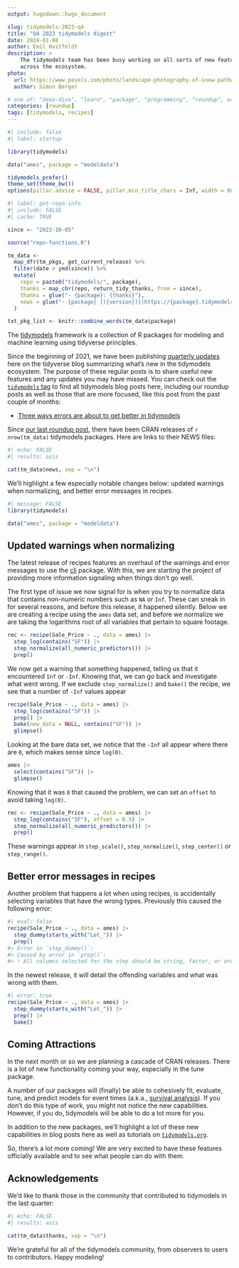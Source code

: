 ```yaml
---
output: hugodown::hugo_document

slug: tidymodels-2023-q4
title: "Q4 2023 tidymodels digest"
date: 2024-01-08
author: Emil Hvitfeldt
description: >
    The tidymodels team has been busy working on all sorts of new features 
    across the ecosystem.
photo:
  url: https://www.pexels.com/photo/landscape-photography-of-snow-pathway-between-trees-during-winter-688660/
  author: Simon Berger

# one of: "deep-dive", "learn", "package", "programming", "roundup", or "other"
categories: [roundup] 
tags: [tidymodels, recipes]
---
```


<!--
TODO:
* [ ] Look over / edit the post's title in the yaml
* [ ] Edit (or delete) the description; note this appears in the Twitter card
* [ ] Pick category and tags (see existing with `hugodown::tidy_show_meta()`)
* [ ] Find photo & update yaml metadata
* [ ] Create `thumbnail-sq.jpg`; height and width should be equal
* [ ] Create `thumbnail-wd.jpg`; width should be >5x height
* [ ] `hugodown::use_tidy_thumbnails()`
* [ ] Add intro sentence, e.g. the standard tagline for the package
* [ ] `usethis::use_tidy_thanks()`
-->

```r
#| include: false
#| label: startup

library(tidymodels)

data("ames", package = "modeldata")

tidymodels_prefer()
theme_set(theme_bw())
options(pillar.advice = FALSE, pillar.min_title_chars = Inf, width = 80)
```

```r
#| label: get-repo-info
#| include: FALSE
#| cache: TRUE

since <- "2023-10-05"

source("repo-functions.R")

tm_data <- 
  map_dfr(tm_pkgs, get_current_release) %>% 
  filter(date > ymd(since)) %>% 
  mutate(
    repo = paste0("tidymodels/", package),
    thanks = map_chr(repo, return_tidy_thanks, from = since),
    thanks = glue("- {package}: {thanks}"),
    news = glue("- {package} [({version})](https://{package}.tidymodels.org/news/index.html)")
  )

txt_pkg_list <- knitr::combine_words(tm_data$package)
```

The [tidymodels](https://www.tidymodels.org/) framework is a collection of R packages for modeling and machine learning using tidyverse principles.

Since the beginning of 2021, we have been publishing [quarterly updates](https://www.tidyverse.org/categories/roundup/) here on the tidyverse blog summarizing what's new in the tidymodels ecosystem. The purpose of these regular posts is to share useful new features and any updates you may have missed. You can check out the [`tidymodels` tag](https://www.tidyverse.org/tags/tidymodels/) to find all tidymodels blog posts here, including our roundup posts as well as those that are more focused, like this post from the past couple of months:

-   [Three ways errors are about to get better in tidymodels](https://www.tidyverse.org/blog/2023/11/tidymodels-errors-q4/)

Since [our last roundup post](https://www.tidyverse.org/blog/2022/12/tidymodels-2022-q4/), there have been CRAN releases of `r nrow(tm_data)` tidymodels packages. Here are links to their NEWS files:

```r
#| echo: FALSE
#| results: asis

cat(tm_data$news, sep = "\n")
```

We'll highlight a few especially notable changes below: updated warnings when normalizing, and better error messages in recipes.

```r
#| message: FALSE
library(tidymodels)

data("ames", package = "modeldata")
```

## Updated warnings when normalizing

The latest release of recipes features an overhaul of the warnings and error messages to use the [cli](https://cli.r-lib.org/) package. With this, we are starting the project of providing more information signaling when things don't go well.

The first type of issue we now signal for is when you try to normalize data that contains non-numeric numbers such as `NA` or `Inf`. These can sneak in for several reasons, and before this release, it happened silently. Below we are creating a recipe using the `ames` data set, and before we normalize we are taking the logarithms root of all variables that pertain to square footage. 

```r
rec <- recipe(Sale_Price ~ ., data = ames) |>
  step_log(contains("SF")) |>
  step_normalize(all_numeric_predictors()) |>
  prep()
```

We now get a warning that something happened, telling us that it encountered `Inf` or `-Inf`. Knowing that, we can go back and investigate what went wrong. If we exclude `step_normalize()` and `bake()` the recipe, we see that a number of `-Inf` values appear

```r
recipe(Sale_Price ~ ., data = ames) |>
  step_log(contains("SF")) |>
  prep() |>
  bake(new_data = NULL, contains("SF")) |>
  glimpse()
```

Looking at the bare data set, we notice that the `-Inf` all appear where there are `0`, which makes sense since `log(0)`.

```r
ames |>
  select(contains("SF")) |>
  glimpse()
```

Knowing that it was `0` that caused the problem, we can set an `offset` to avoid taking `log(0)`.

```r
rec <- recipe(Sale_Price ~ ., data = ames) |>
  step_log(contains("SF"), offset = 0.5) |>
  step_normalize(all_numeric_predictors()) |>
  prep()
```

These warnings appear in `step_scale()`, `step_normalize()`, `step_center()` or `step_range()`.

## Better error messages in recipes

Another problem that happens a lot when using recipes, is accidentally selecting variables that have the wrong types. Previously this caused the following error:

```r
#| eval: false
recipe(Sale_Price ~ ., data = ames) |>
  step_dummy(starts_with("Lot_")) |>
  prep()
#> Error in `step_dummy()`:
#> Caused by error in `prep()`:
#> ! All columns selected for the step should be string, factor, or ordered.
```

In the newest release, it will detail the offending variables and what was wrong with them.

```r
#| error: true
recipe(Sale_Price ~ ., data = ames) |>
  step_dummy(starts_with("Lot_")) |>
  prep() |>
  bake()
```

## Coming Attractions

In the next month or so we are planning a cascade of CRAN releases. There is a lot of new functionality coming your way, especially in the tune package. 

A number of our packages will (finally) be able to cohesively fit, evaluate, tune, and predict models for event times (a.k.a., [survival analysis](https://en.wikipedia.org/wiki/Survival_analysis)). If you don't do this type of work, you might not notice the new capabilities. However, if you do, tidymodels will be able to do a lot more for you. 

In addition to the new packages, we’ll highlight a lot of these new capabilities in blog posts here as well as tutorials on [`tidymodels.org`](https://www.tidymodels.org/). 

So, there’s a lot more coming! We are very excited to have these features officially available and to see what people can do with them. 

## Acknowledgements

We'd like to thank those in the community that contributed to tidymodels in the last quarter:

```r
#| echo: FALSE
#| results: asis

cat(tm_data$thanks, sep = "\n")
```

We're grateful for all of the tidymodels community, from observers to users to contributors. Happy modeling!
